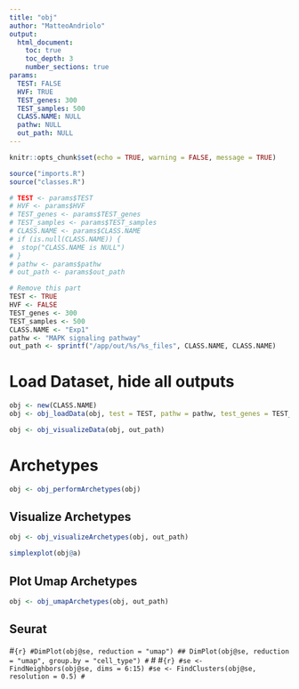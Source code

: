 ```yaml
---
title: "obj"
author: "MatteoAndriolo"
output: 
  html_document: 
    toc: true
    toc_depth: 3
    number_sections: true
params:
  TEST: FALSE
  HVF: TRUE
  TEST_genes: 300
  TEST_samples: 500
  CLASS.NAME: NULL
  pathw: NULL
  out_path: NULL
---
```


```r
knitr::opts_chunk$set(echo = TRUE, warning = FALSE, message = TRUE)
```


```r
source("imports.R")
source("classes.R")

# TEST <- params$TEST
# HVF <- params$HVF
# TEST_genes <- params$TEST_genes
# TEST_samples <- params$TEST_samples
# CLASS.NAME <- params$CLASS.NAME
# if (is.null(CLASS.NAME)) {
#  stop("CLASS.NAME is NULL")
# }
# pathw <- params$pathw
# out_path <- params$out_path

# Remove this part
TEST <- TRUE
HVF <- FALSE
TEST_genes <- 300
TEST_samples <- 500
CLASS.NAME <- "Exp1"
pathw <- "MAPK signaling pathway"
out_path <- sprintf("/app/out/%s/%s_files", CLASS.NAME, CLASS.NAME)
```

# Load Dataset, hide all outputs
```r
obj <- new(CLASS.NAME)
obj <- obj_loadData(obj, test = TEST, pathw = pathw, test_genes = TEST_genes, test_samples = TEST_samples)
```

```r
obj <- obj_visualizeData(obj, out_path)
```


# Archetypes
```r
obj <- obj_performArchetypes(obj)
```

## Visualize Archetypes
```r
obj <- obj_visualizeArchetypes(obj, out_path)
```

```r
simplexplot(obj@a)
```


## Plot Umap Archetypes

```r
obj <- obj_umapArchetypes(obj, out_path)
```


## Seurat
#```{r}
#DimPlot(obj@se, reduction = "umap")
## DimPlot(obj@se, reduction = "umap", group.by = "cell_type")
#```
#
#```{r}
#se <- FindNeighbors(obj@se, dims = 6:15)
#se <- FindClusters(obj@se, resolution = 0.5)
#```
